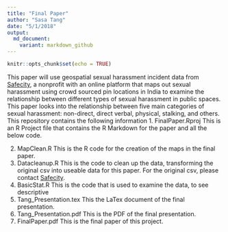 ```yaml
---
title: "Final Paper"
author: "Sasa Tang"
date: "5/1/2018"
output:
  md_document:
    variant: markdown_github
---
```


```r
knitr::opts_chunk$set(echo = TRUE)
```

This paper will use geospatial sexual harassment incident data from [Safecity](http://safecity.in), a 
nonprofit with an online platform that maps out sexual harassment using crowd 
sourced pin locations in India to examine the relationship between different types 
of sexual harassment in public spaces. This paper looks into the relationship 
between five main categories of sexual harassment: non-direct, direct verbal, 
physical, stalking, and others. \par

This repository contains the following information 
1. FinalPaper.Rproj\par
    This is an R Project file that contains the R Markdown for the paper and all the below code.\par
2.	MapClean.R \par
    This is the R code for the creation of the maps in the final paper.
3.	Datacleanup.R\par
    This is the code to clean up the data, transforming the original csv into useable data for this paper. For the original csv, please contact [Safecity](http://safecity.in/contact-us/). \par
4.	BasicStat.R\par
    This is the code that is used to examine the data, to see descriptive 
5.	Tang_Presentation.tex\par
    This the LaTex document of the final presentation.
6.	Tang_Presentation.pdf\par
    This is the PDF of the final presentation.
7.	FinalPaper.pdf\par
    This is the final paper of this project. 

